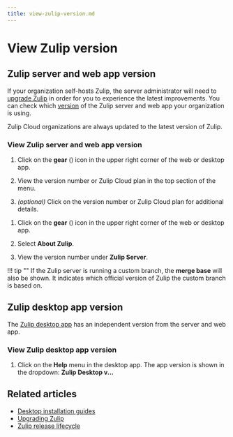 ```yaml
---
title: view-zulip-version.md
---
```


# View Zulip version

## Zulip server and web app version

If your organization self-hosts Zulip, the server administrator will need to
[upgrade Zulip][upgrade-zulip] in order for you to experience the latest
improvements. You can check which [version][changelog] of the Zulip server and
web app your organization is using.

Zulip Cloud organizations are always updated to the latest version of Zulip.

[upgrade-zulip]:
    https://zulip.readthedocs.io/en/stable/production/upgrade.html
[changelog]: https://zulip.readthedocs.io/en/latest/overview/changelog.html

### View Zulip server and web app version

<Tabs>
<TabItem label="v6">

1. Click on the **gear** (<i class="zulip-icon zulip-icon-gear"></i>) icon in the upper
   right corner of the web or desktop app.

1. View the version number or Zulip Cloud plan in the top section of the menu.

1. *(optional)* Click on the version number or Zulip Cloud plan for additional
   details.

</TabItem>
<TabItem label="v4">

1. Click on the **gear** (<i class="zulip-icon zulip-icon-gear"></i>) icon in
   the upper right corner of the web or desktop app.

1. Select **About Zulip**.



1. View the version number under **Zulip Server**.

</TabItem>
</Tabs>

!!! tip ""
    If the Zulip server is running a custom branch, the **merge base**
    will also be shown. It indicates which official version of Zulip
    the custom branch is based on.

## Zulip desktop app version

The [Zulip desktop app](/apps/) has an independent version from the server and
web app.

### View Zulip desktop app version

<Tabs>
<TabItem label="instructions-for-all-platforms">

1. Click on the **Help** menu in the desktop app. The app version is shown in the
   dropdown: **Zulip Desktop v...**

</TabItem>
</Tabs>

## Related articles

* [Desktop installation guides](/help/desktop-app-install-guide)
* [Upgrading Zulip][upgrade-zulip]
* [Zulip release lifecycle](https://zulip.readthedocs.io/en/stable/overview/release-lifecycle.html)



